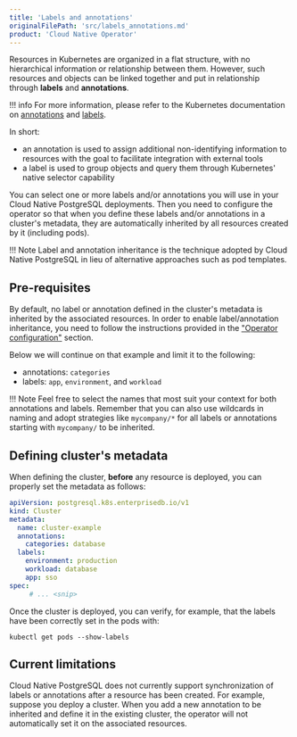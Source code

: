 ```yaml
---
title: 'Labels and annotations'
originalFilePath: 'src/labels_annotations.md'
product: 'Cloud Native Operator'
---
```


Resources in Kubernetes are organized in a flat structure, with no hierarchical
information or relationship between them. However, such resources and objects
can be linked together and put in relationship through **labels** and
**annotations**.

!!! info
    For more information, please refer to the Kubernetes documentation on
    [annotations](https://kubernetes.io/docs/concepts/overview/working-with-objects/annotations/) and
    [labels](https://kubernetes.io/docs/concepts/overview/working-with-objects/labels/).

In short:

- an annotation is used to assign additional non-identifying information to
  resources with the goal to facilitate integration with external tools
- a label is used to group objects and query them through Kubernetes' native
  selector capability

You can select one or more labels and/or annotations you will use
in your Cloud Native PostgreSQL deployments. Then you need to configure the operator
so that when you define these labels and/or annotations in a cluster's metadata,
they are automatically inherited by all resources created by it (including pods).

!!! Note
    Label and annotation inheritance is the technique adopted by Cloud Native
    PostgreSQL in lieu of alternative approaches such as pod templates.

## Pre-requisites

By default, no label or annotation defined in the cluster's metadata is
inherited by the associated resources.
In order to enable label/annotation inheritance, you need to follow the
instructions provided in the ["Operator configuration"](operator_conf.md) section.

Below we will continue on that example and limit it to the following:

- annotations: `categories`
- labels: `app`, `environment`, and `workload`

!!! Note
    Feel free to select the names that most suit your context for both
    annotations and labels. Remember that you can also use wildcards
    in naming and adopt strategies like `mycompany/*` for all labels
    or annotations starting with `mycompany/` to be inherited.

## Defining cluster's metadata

When defining the cluster, **before** any resource is deployed, you can
properly set the metadata as follows:

```yaml
apiVersion: postgresql.k8s.enterprisedb.io/v1
kind: Cluster
metadata:
  name: cluster-example
  annotations:
    categories: database
  labels:
    environment: production
    workload: database
    app: sso
spec:
     # ... <snip>
```

Once the cluster is deployed, you can verify, for example, that the labels
have been correctly set in the pods with:

```shell
kubectl get pods --show-labels
```

## Current limitations

Cloud Native PostgreSQL does not currently support synchronization of labels
or annotations after a resource has been created. For example, suppose you
deploy a cluster. When you add a new annotation to be inherited and define it
in the existing cluster, the operator will not automatically set it
on the associated resources.
